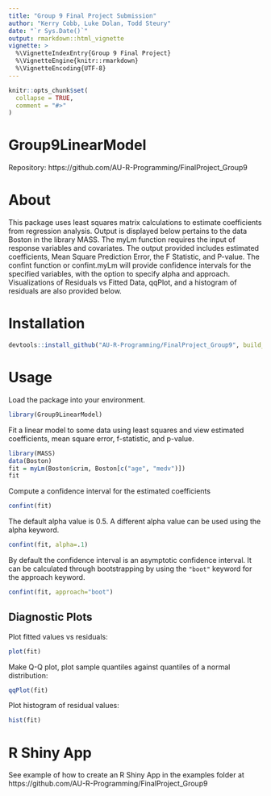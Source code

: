 ```yaml
---
title: "Group 9 Final Project Submission"
author: "Kerry Cobb, Luke Dolan, Todd Steury"
date: "`r Sys.Date()`"
output: rmarkdown::html_vignette
vignette: >
  %\VignetteIndexEntry{Group 9 Final Project}
  %\VignetteEngine{knitr::rmarkdown}
  %\VignetteEncoding{UTF-8}
---
```


```r
knitr::opts_chunk$set(
  collapse = TRUE,
  comment = "#>"
)
```

# Group9LinearModel
Repository: https://github.com/AU-R-Programming/FinalProject_Group9

# About
This package uses least squares matrix calculations to estimate coefficients from regression analysis. Output is displayed below pertains to the data Boston in the library MASS. The myLm function requires the input of response variables and covariates. The output provided includes estimated coefficients, Mean Square Prediction Error, the F Statistic, and P-value. 
The confint function or confint.myLm will provide confidence intervals for the specified variables, with the option to specify alpha and approach. 
Visualizations of Residuals vs Fitted Data, qqPlot, and a histogram of residuals are also provided below. 

# Installation
```r
devtools::install_github("AU-R-Programming/FinalProject_Group9", build_vignettes=TRUE)
```

# Usage
Load the package into your environment.
```r
library(Group9LinearModel)
```

Fit a linear model to some data using least squares and view estimated coefficients,
mean square error, f-statistic, and p-value.
```r
library(MASS)
data(Boston)
fit = myLm(Boston$crim, Boston[c("age", "medv")])
fit
```

Compute a confidence interval for the estimated coefficients
```r
confint(fit)
```

The default alpha value is 0.5. A different alpha value can be used using the 
alpha keyword.
```r
confint(fit, alpha=.1)
```

By default the confidence interval is an asymptotic confidence interval. It can 
be calculated through bootstrapping by using the `"boot"` keyword for the approach
keyword.
```r
confint(fit, approach="boot")
```


## Diagnostic Plots
Plot fitted values vs residuals:
```r
plot(fit)
```

Make Q-Q plot, plot sample quantiles against quantiles of a normal distribution:
```r
qqPlot(fit)
```

Plot histogram of residual values:
```r
hist(fit)
```

# R Shiny App
See example of how to create an R Shiny App in the examples folder at
https://github.com/AU-R-Programming/FinalProject_Group9


